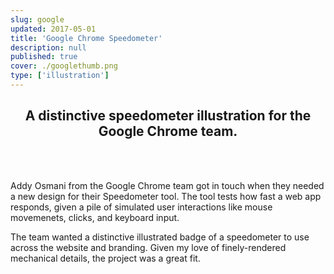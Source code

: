 ```yaml
---
slug: google
updated: 2017-05-01
title: 'Google Chrome Speedometer'
description: null
published: true
cover: ./googlethumb.png
type: ['illustration']
---
```


<FullWidthImage src="https://res.cloudinary.com/dg3gyk0gu/image/upload/c_scale,w_1800/v1589143454/maggieappleton.com/google-speedometer/Banner.png" />

<Center>

## A distinctive speedometer illustration for the Google Chrome team.

<br />
<br />

<BasicImage src="https://res.cloudinary.com/dg3gyk0gu/image/upload/c_scale,w_80/v1589143431/maggieappleton.com/google-speedometer/8PkUL_g8f1DeQAAAAASUVORK5CYII.png" />

</Center>


<TwoParagraph>

<p>Addy Osmani from the Google Chrome team got in touch when they needed a new design for their Speedometer tool. The tool tests how fast a web app responds, given a pile of simulated user interactions like mouse movemenets, clicks, and keyboard input. </p>

<p>The team wanted a distinctive illustrated badge of a speedometer to use across the website and branding.
Given my love of finely-rendered mechanical details, the project was a great fit.</p>

</TwoParagraph>

<FullWidth bgColor="linear-gradient(#1F4463, #0C2641)">

<div style={{ display: 'grid', gridColumnTemplate: '1fr'}}>

<BasicImage src="https://res.cloudinary.com/dg3gyk0gu/image/upload/c_scale,w_500/v1589143455/maggieappleton.com/google-speedometer/Final-Dark-Export.png" />

<BasicImage src="https://res.cloudinary.com/dg3gyk0gu/image/upload/c_scale,w_550/v1589143453/maggieappleton.com/google-speedometer/Alt1_Isolated.png" />

<BasicImage src="https://res.cloudinary.com/dg3gyk0gu/image/upload/c_scale,w_550/v1589143456/maggieappleton.com/google-speedometer/Alt2_Isolated.png" />


</div>

</FullWidth>